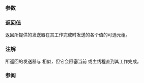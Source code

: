 {{cpp/title|n=this_thread::|sync_wait}}
{{cpp/experimental/execution/navbar}}
{{ddcl|header=experimental/execution|since=c++26|
auto sync_wait( execution::sender auto sender )
    requires (/*always-sends-some-values*/(sender))
        -&gt; std::optional&lt;std::tuple&lt;/*value-sent-by*/(sender)&gt;&gt;;
}}

===参数===
{{par begin}}
{{par|sender|{{lc|sync_wait}} 阻塞与其操作完成的发送器。}}
{{par end}}

===返回值===
返回所提供的发送器在其工作完成时发送的各个值的可选元组。

===注解===
{{tt|sync_wait}} 所返回的发送器与 {{tt|ensure_started}} 相似，但它会阻塞当前 {{lc|std::thread}} 或主线程直到其工作完成。

===参阅===
{{dsc begin}}
{{dsc inc|cpp/experimental/dsc ensure_started}}
{{dsc end}}

{{langlinks|en}}